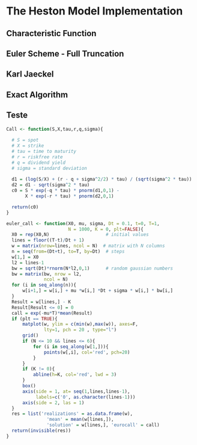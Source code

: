 # The Heston Model Implementation

## Characteristic Function

## Euler Scheme - Full Truncation

## Karl Jaeckel

## Exact Algorithm 

<!-- Broadie Kaya -->



<!-- Required to number equations in HTML files -->
<script type="text/x-mathjax-config">
MathJax.Hub.Config({
  TeX: { equationNumbers: { autoNumber: "AMS" } }
});
</script>


## Teste

```r
Call <- function(S,X,tau,r,q,sigma){
  
  # S = spot
  # X = strike
  # tau = time to maturity
  # r = riskfree rate
  # q = dividend yield
  # sigma = standard deviation
  
  d1 = (log(S/X) + (r - q + sigma^2/2) * tau) / (sqrt(sigma^2 * tau))
  d2 = d1 - sqrt(sigma^2 * tau)
  c0 = S * exp(-q * tau) * pnorm(d1,0,1) -
       X * exp(-r * tau) * pnorm(d2,0,1)

  return(c0)
}
```

\clearpage

```r

euler_call <- function(X0, mu, sigma, Dt = 0.1, t=0, T=1, 
                       N = 1000, K = 0, plt=FALSE){
  X0 = rep(X0,N)                     # initial values
  lines = floor((T-t)/Dt + 1)       
  w = matrix(nrow=lines, ncol = N)  # matrix with N columns
  n = seq(from=(Dt+t), to=T, by=Dt)  # steps
  w[1,] = X0                         
  l2 = lines-1                      
  bw = sqrt(Dt)*rnorm(N*l2,0,1)      # random gaussian numbers
  bw = matrix(bw, nrow = l2, 
              ncol = N)              
  for (i in seq_along(n)){
      w[i+1,] = w[i,] + mu *w[i,] *Dt + sigma * w[i,] * bw[i,]
  }
  Result = w[lines,] - K
  Result[Result <= 0] = 0
  call = exp(-mu*T)*mean(Result)
  if (plt == TRUE){
      matplot(w, ylim = c(min(w),max(w)), axes=F, 
              lty=1, pch = 20 , type="l")
      grid()
      if (N <= 10 && lines <= 6){
          for (i in seq_along(w[1,])){
              points(w[,i], col='red', pch=20)
          }
      }
      if (K != 0){
          abline(h=K, col='red', lwd = 3)
      }
      box()
      axis(side = 1, at= seq(1,lines,lines-1), 
           labels=c('0', as.character(lines-1)))
      axis(side = 2, las = 1)
  }
  res = list('realizations' = as.data.frame(w), 
               'mean' = mean(w[lines,]),
               'solution' = w[lines,], 'eurocall' = call)
  return(invisible(res))
}

```